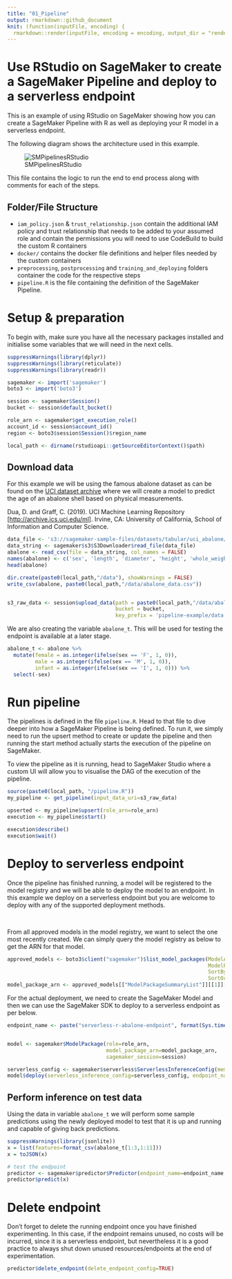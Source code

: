 ```yaml
---
title: "01_Pipeline"
output: rmarkdown::github_document
knit: (function(inputFile, encoding) {
  rmarkdown::render(inputFile, encoding = encoding, output_dir = "rendered") })
---
```


# Use RStudio on SageMaker to create a SageMaker Pipeline and deploy to a serverless endpoint

This is an example of using RStudio on SageMaker showing how you can create a SageMaker Pipeline with R as well as deploying your R model in a serverless endpoint. 

The following diagram shows the architecture used in this example.


![SMPipelinesRStudio](https://user-images.githubusercontent.com/18154355/163631036-88b6b936-b4f9-4228-815d-95611e65fdf0.png)


This file contains the logic to run the end to end process along with comments for each of the steps.



## Folder/File Structure

- `iam_policy.json` & `trust_relationship.json` contain the additional IAM policy and trust relationship that needs to be added to your assumed role and contain the permissions you will need to use CodeBuild to build the custom R containers
- `docker/` contains the docker file definitions and helper files needed by the custom containers
- `preprocessing`, `postprocessing` and `training_and_deploying` folders container the  code for the respective steps
- `pipeline.R` is the file containing the definition of the SageMaker Pipeline. 


# Setup & preparation
To begin with, make sure you have all the necessary packages installed and initialise some variables that we will need in the next cells. 


```r
suppressWarnings(library(dplyr))
suppressWarnings(library(reticulate))
suppressWarnings(library(readr))

sagemaker <- import('sagemaker')
boto3 <- import('boto3')

session <- sagemaker$Session()
bucket <- session$default_bucket()

role_arn <- sagemaker$get_execution_role()
account_id <- session$account_id()
region <- boto3$session$Session()$region_name

local_path <- dirname(rstudioapi::getSourceEditorContext()$path)

```

## Download data

For this example we will be using the famous abalone dataset as can be found on the [UCI dataset archive](https://archive.ics.uci.edu/ml/datasets/Abalone) where we will create a model to predict the age of an abalone shell based on physical measurements.

Dua, D. and Graff, C. (2019). UCI Machine Learning Repository [<http://archive.ics.uci.edu/ml>]. Irvine, CA: University of California, School of Information and Computer Science.


```r
data_file <- 's3://sagemaker-sample-files/datasets/tabular/uci_abalone/abalone.csv'
data_string <- sagemaker$s3$S3Downloader$read_file(data_file)
abalone <- read_csv(file = data_string, col_names = FALSE)
names(abalone) <- c('sex', 'length', 'diameter', 'height', 'whole_weight', 'shucked_weight', 'viscera_weight', 'shell_weight', 'rings')
head(abalone)

dir.create(paste0(local_path,"/data"), showWarnings = FALSE)
write_csv(abalone, paste0(local_path,"/data/abalone_data.csv"))


s3_raw_data <- session$upload_data(path = paste0(local_path,"/data/abalone_data.csv"),
                                   bucket = bucket,
                                   key_prefix = 'pipeline-example/data')
```

We are also creating the variable `abalone_t`. This will be used for testing the endpoint is available at a later stage.
```r
abalone_t <- abalone %>%
  mutate(female = as.integer(ifelse(sex == 'F', 1, 0)),
         male = as.integer(ifelse(sex == 'M', 1, 0)),
         infant = as.integer(ifelse(sex == 'I', 1, 0))) %>%
  select(-sex)
```

# Run pipeline

The pipelines is defined in the file `pipeline.R`. Head to that file to dive deeper into how a SageMaker Pipeline is being defined. To run it, we simply need to run the upsert method to create or update the pipeline and then running the start method actually starts the execution of the pipeline on SageMaker. 

To view the pipeline as it is running, head to SageMaker Studio where a custom UI will allow you to visualise the DAG of the execution of the pipeline.

```r
source(paste0(local_path, "/pipeline.R"))
my_pipeline <- get_pipeline(input_data_uri=s3_raw_data)

upserted <- my_pipeline$upsert(role_arn=role_arn)
execution <- my_pipeline$start()
```

```r
execution$describe()
execution$wait()
```

# Deploy to serverless endpoint
Once the pipeline has finished running, a model will be registered to the model registry and we will be able to deploy the model to an endpoint. In this example we deploy on a serverless endpoint but you are welcome to deploy with any of the supported deployment methods.

<br> 

From all approved models in the model registry, we want to select the one most recently created. We can simply query the model registry as below to get the ARN for that model. 

```r
approved_models <- boto3$client("sagemaker")$list_model_packages(ModelApprovalStatus='Approved', 
                                                                 ModelPackageGroupName='AbaloneRModelPackageGroup',
                                                                 SortBy='CreationTime',
                                                                 SortOrder='Ascending')
model_package_arn <- approved_models[["ModelPackageSummaryList"]][[1]][["ModelPackageArn"]]
```

For the actual deployment, we need to create the SageMaker Model and then we can use the SageMaker SDK to deploy to a serverless endpoint as per below.

```r

endpoint_name <- paste("serverless-r-abalone-endpoint", format(Sys.time(), '%Y%m%d-%H-%M-%S'), sep = '-')


model <- sagemaker$ModelPackage(role=role_arn, 
                                model_package_arn=model_package_arn, 
                                sagemaker_session=session)

serverless_config <- sagemaker$serverless$ServerlessInferenceConfig(memory_size_in_mb=1024L, max_concurrency=5L)
model$deploy(serverless_inference_config=serverless_config, endpoint_name=endpoint_name)

```

## Perform inference on test data
Using the data in variable `abalone_t` we will perform some sample predictions using the newly deployed model to test that it is up and running and capable of giving back predictions. 

```r
suppressWarnings(library(jsonlite))
x = list(features=format_csv(abalone_t[1:3,1:11]))
x = toJSON(x)

# test the endpoint
predictor <- sagemaker$predictor$Predictor(endpoint_name=endpoint_name, sagemaker_session=session)
predictor$predict(x)
```



# Delete endpoint
Don't forget to delete the running endpoint once you have finished experimenting. In this case, if the endpoint remains unused, no costs will be incurred, since it is a serverless endpoint, but nevertheless it is a good practice to always shut down unused resources/endpoints at the end of experimentation. 

```r
predictor$delete_endpoint(delete_endpoint_config=TRUE)
```
